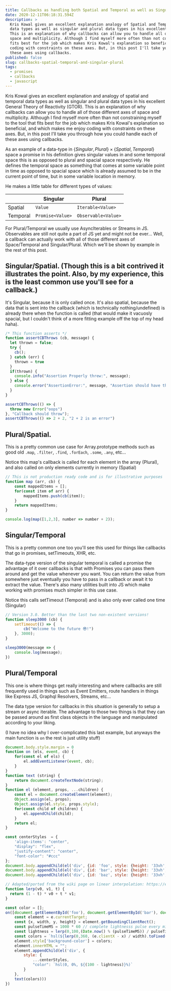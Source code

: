```yaml
---
title: Callbacks as handling both Spatial and Temporal as well as Singular and Plural spaces
date: 2020-12-11T06:18:31.594Z
description: >
  Kris Kowal gives an excellent explanation analogy of Spatial and Temporal
  data types as well as singular and plural data types in his excellent General Theory of Reactivity (GTOR).
  This is an explanation of why callbacks can allow you to handle all of those different axes of
  space and multiplicity. Although I find myself more often than not constraining myself to the tool that
  fits best for the job which makes Kris Kowal's explanation so beneficial, and which makes me enjoy
  coding with constraints on these axes. But, in this post I'll take you through how you could code each of
  these axes using callbacks.
published: false
slug: callbacks-spatial-temporal-and-singular-plural
tags:
  - promises
  - callbacks
  - javascript
---
```


Kris Kowal gives an excellent explanation and analogy of spatial and temporal
data types as well as singular and plural data types in his excellent General Theory of Reactivity (GTOR).
This is an explanation of why callbacks can allow you to handle all of those different axes of
space and multiplicity. Although I find myself more often than not constraining myself to the tool that
fits best for the job which makes Kris Kowal's explanation so beneficial, and which makes me enjoy
coding with constraints on these axes. But, in this post I'll take you through how you could handle each of
these axes using callbacks.


As an example of a data-type in $\{Singular,Plural\}\times\{Spatial,Temporal\}$ space a promise in his definition gives singular values in and some temporal space this is as opposed to plural and spacial space respectively. He defines the temporal space as something that comes at some variable point in time as opposed to spacial space which is already
assumed to be in the current point of time, but in some variable location in memory.

He makes a little table for different types of values:

|          | Singular         |	Plural             |
|----------|------------------|--------------------|
| Spatial  | `Value`          | `Iterable<Value>`   |
| Temporal | `Promise<Value>` |	`Observable<Value>`  |

For Plural/Temporal we usually use AsyncIterables or Streams in JS. Observables are still not quite a part of JS yet and might not be ever... 
Well, a callback can actually work with all of those different axes of Space/Temporal and Singular/Plural.
Which we'll be shown by example in the rest of this post.


## Singular/Spatial. (Though this is a bit contrived it illustrates the point. Also, by my experience, this is the least common use you'll see for a callback.)

It's Singular, because it is only called once. It's also spatial, because the data that is sent into the callback (which is technically nothing/undefined)
is already there when the function is called (that would make it vacuosly spacial, but I couldn't think of a more fitting example off the top of my head haha).

```js codesandbox=vanilla
/* This function asserts */
function assertCBThrows (cb, message) {
  let thrown = false;
  try {
    cb();
  } catch (err) {
    thrown = true
  }
  if(thrown) {
    console.info("Assertion Properly threw:", message);
  } else {
    console.error("AssertionError:", message, "Assertion should have thrown.");
  }
}

assertCBThrows(() => {
  throw new Error("oops")
}, "Callback should throw");
assertCBThrows(() => 2 + 2, "2 + 2 is an error")
```

## Plural/Spatial.

This is a pretty common use case for Array.prototype methods such as good old
`.map`, `.filter`, `.find`, `.forEach`, `.some`, `.any`, etc...

Notice this map's callback is called for each element in the array (Plural),
and also called on only elements currently in memory (Spatial)

```js codesandbox=vanilla
// This is not production ready code and is for illustrative purposes
function map (arr, cb) {
    const mappedItems = [];
    for(const item of arr) {
        mappedItems.push(cb(item));
    }
    return mappedItems;
}

console.log(map([1,2,3], number => number + 2));
```

## Singular/Temporal

This is a pretty common one too you'll see this used for things
like callbacks that go in promises, setTimeouts, XHR, etc.

The data-type version of the singular temporal is called a promise the advantage of it
over callbacks is that with Promises you can pass them around and get the value whenever you
want. You can return the value from somewhere just eventually you have to pass in a callback
or await it to extract the value. There's also many utilities built into JS which make working
with promises much simpler in this use case.

Notice this calls setTimeout (Temporal)
and is also only ever called one time (Singular)

```js codesandbox=vanilla
// Version 3.0. Better than the last two non-existent versions!
function sleep3000 (cb) {
    setTimeout(() => {
        cb("Welcome to the future 😎!")
    }, 3000);
}

sleep3000(message => {
    console.log(message);
})
```

## Plural/Temporal

This one is where things get really interesting and where callbacks
are still frequently used in things such as Event Emitters, route handlers
in things like Express JS, Graphql Resolvers, Streams, etc...

The data type version for callbacks in this situation is generally to setup a stream or async iterable.
The advantage to those two things is that they can be passed around as first class objects in the language
and manipulated according to your liking.

(I have no idea why I over-complicated this last example, but anyways the main function is `on` the rest is just utility stuff)

```js codesandbox=vanilla
document.body.style.margin = 0
function on (els, event, cb) {
    for(const el of els) {
        el.addEventListener(event, cb);
    }
}
function text (string) {
    return document.createTextNode(string);
}
function el (element, props, ...children) {
    const el = document.createElement(element);
    Object.assign(el, props);
    Object.assign(el.style, props.style);
    for(const child of children) {
        el.appendChild(child);
    }
    return el;
}

const centerStyles  = {
    'align-items': "center", 
    "display": "flex", 
    "justify-content": "center", 
    "font-color": "#ccc"
};
document.body.appendChild(el('div', {id: 'foo', style: {height: '33vh', ...centerStyles }}, text("Hover me")))
document.body.appendChild(el('div', {id: 'bar', style: {height: '33vh', ...centerStyles }}, text("Hover me")))
document.body.appendChild(el('div', {id: 'baz', style: {height: '33vh', ...centerStyles }}, text("Hover me")))

// Adapted/ported from the wiki page on linear interpolation: https://en.wikipedia.org/wiki/Linear_interpolation
function lerp(v0, v1, t) {
  return (1 - t) * v0 + t * v1;
}

const color = [];
on([document.getElementById('foo'), document.getElementById('bar'), document.getElementById('baz')], 'mousemove', (e) => {
    const element = e.currentTarget;
    const {x, width, y, height} = element.getBoundingClientRect();
    const pulseTimeMS = 1000 * 60 // complete lightnesss pulse every minute
    const lightness = lerp(0,100,(Date.now() % (pulseTimeMS)) / pulseTimeMS).toFixed(2);
    const colors = `hsl(${lerp(0,360, (e.clientX - x) / width).toFixed(2)}, ${lerp(0,100, (e.clientY - y) / height).toFixed(2)}%, ${lightness}%)`;
    element.style['background-color'] = colors;
    element.innerHTML = "";
    element.appendChild(el('div', {
        style: {
            ...centerStyles,
            "color": `hsl(0, 0%, ${(100 - lightness)}%)`
        }
    },
    text(colors)))
})
```






